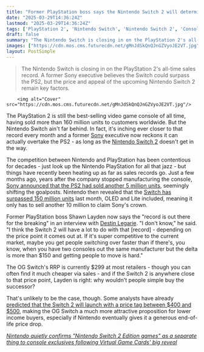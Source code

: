 ```yaml
---
title: "Former PlayStation boss says the Nintendo Switch 2 will determine if the OG Switch can ever claim PS2's best-selling console of all time title"
date: "2025-03-29T14:36:24Z"
lastmod: "2025-03-29T14:36:24Z"
tags: ['PlayStation 2', 'Nintendo Switch', 'Nintendo Switch 2', 'Console Sales', 'Gaming Industry', 'Sony', 'Nintendo']
draft: false
summary: "The Nintendo Switch is closing in on the PlayStation 2's all-time sales record.  A former Sony executive believes the Switch could surpass the PS2, but the price and appeal of the upcoming Nintendo Switch 2 remain key factors."
images: ["https://cdn.mos.cms.futurecdn.net/gMnJdSkQnQJnGZVyoJE2VT.jpg"]
layout: PostSimple
---
```

> The Nintendo Switch is closing in on the PlayStation 2's all-time sales record.  A former Sony executive believes the Switch could surpass the PS2, but the price and appeal of the upcoming Nintendo Switch 2 remain key factors.


        <img alt="Cover" src="https://cdn.mos.cms.futurecdn.net/gMnJdSkQnQJnGZVyoJE2VT.jpg"/>
        
The PlayStation 2 is still the best-selling video game console of all time, having sold more than 160 million units to customers worldwide. But the Nintendo Switch ain't far behind. In fact, it's inching ever closer to that record every month and a former [Sony](https://www.gamesradar.com/tag/sony/) executive now reckons it can actually overtake the PS2 - as long as the [Nintendo Switch 2](https://www.gamesradar.com/nintendo-switch-2-guide/) doesn't get in the way.

The competition between Nintendo and PlayStation has been contentious for decades - just look up the Nintendo PlayStation for all that jazz - but things have recently been heating up as far as sales records go. Just a few months ago, years after the company stopped manufacturing the console, [Sony announced that the PS2 had sold another 5 million units](https://www.gamesradar.com/hardware/the-ps2-is-firmly-holding-onto-its-astronomical-sales-record-as-sony-announces-a-further-5-million-units-were-somehow-sold-since-it-last-reported-numbers-in-2012/), seemingly shifting the goalposts. Nintendo then revealed that the [Switch has surpassed 150 million units](https://www.gamesradar.com/hardware/nintendo-switch-clears-150-million-sales-closing-gap-with-ps2-once-again-after-sony-bumped-up-its-own-figures-last-year/) last month, OLED and Lite included, meaning it only has to sell another 10 million to claim Sony's crown.

Former PlayStation boss Shawn Layden now says the "record is out there for the breaking" in an interview with [Destin Legarie](https://www.youtube.com/watch?v=AutPkiVDSoQ). "I don't know," he said. "I think the Switch 2 will have a lot to do with that [record] - depending on the price point it comes out at. If it's super competitive to the current market, maybe you get people switching over faster than if there's, you know, when you have two consoles out the same manufacturer but the delta is more than $150 and getting people to move is hard."

The OG Switch's RRP is currently $299 at most retailers - though you can often find it much cheaper via sales - and if the Switch 2 is anywhere close to that price point, Layden is right: why wouldn't people simple buy the successor?

That's unlikely to be the case, though. Some analysts have already [predicted that the Switch 2 will launch with a price tag between $400 and $500](https://www.gamesradar.com/platforms/nintendo-switch-2/report-nintendo-analysts-expect-switch-2-to-cost-at-least-usd400-have-a-great-launch-lineup-with-new-3d-mario-and-metroid-prime-4-and-be-the-biggest-console-launch-in-history/), making the OG Switch a much more attractive proposition for lower income buyers, especially if Nintendo eventually gives it a generous end-of-life price drop.

[<em>Nintendo quietly confirms "Nintendo Switch 2 Edition games" as a separate thing to console exclusives following Virtual Game Cards' big reveal</em>](https://www.gamesradar.com/games/nintendo-quietly-confirms-nintendo-switch-2-edition-games-as-a-separate-thing-to-console-exclusives-following-virtual-game-cards-big-reveal/)
        